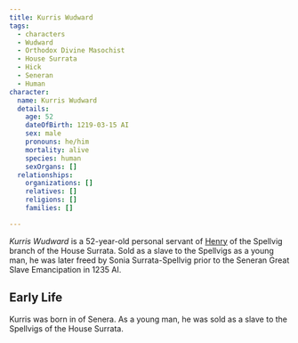 ```yaml
---
title: Kurris Wudward
tags:
  - characters
  - Wudward
  - Orthodox Divine Masochist
  - House Surrata
  - Hick
  - Seneran
  - Human
character:
  name: Kurris Wudward
  details:
    age: 52
    dateOfBirth: 1219-03-15 AI
    sex: male
    pronouns: he/him
    mortality: alive
    species: human
    sexOrgans: []
  relationships:
    organizations: []
    relatives: []
    religions: []
    families: []

---
```


*Kurris Wudward* is a 52-year-old personal servant of
[Henry](/world/characters/henry-surrata-spellvig/) of the Spellvig branch of the House Surrata. Sold
as a slave to the Spellvigs as a young man, he was later freed by Sonia
Surrata-Spellvig prior to the Seneran Great Slave Emancipation in 1235 AI.

## Early Life

Kurris was born in of Senera. As a young man, he was sold as a slave to the
Spellvigs of the House Surrata.
